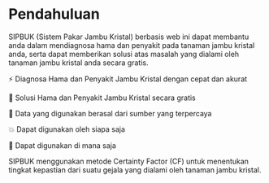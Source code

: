 # Pendahuluan

SIPBUK (Sistem Pakar Jambu Kristal) berbasis web ini dapat membantu anda dalam mendiagnosa hama dan penyakit pada tanaman jambu kristal anda, serta dapat memberikan solusi atas masalah yang dialami oleh tanaman jambu kristal anda secara gratis.

⚡️ Diagnosa Hama dan Penyakit Jambu Kristal dengan cepat dan akurat

💸 Solusi Hama dan Penyakit Jambu Kristal secara gratis

💯 Data yang digunakan berasal dari sumber yang terpercaya

💥 Dapat digunakan oleh siapa saja

📱 Dapat digunakan di mana saja

SIPBUK menggunakan metode Certainty Factor (CF) untuk menentukan tingkat kepastian dari suatu gejala yang dialami oleh tanaman jambu kristal.
